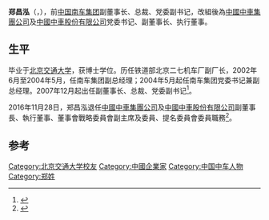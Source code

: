 '''郑昌泓'''（'''{{lang-en|Changhong Zheng}}'''，{{bd|1955年||}}），前[[中国南车集团|中国南车集团]]副董事长、总裁、党委副书记，改組後為[[中國中車集團公司|中國中車集團公司]]及[[中國中車股份有限公司|中國中車股份有限公司]]党委书记、副董事长、执行董事。

==生平==
毕业于[[北京交通大学|北京交通大学]]，获博士学位。历任铁道部北京二七机车厂副厂长，2002年6月至2004年5月，任南车集团副总经理；2004年5月起任南车集团党委书记兼副总经理。2007年12月起出任副董事长、总裁、党委副书记<ref>{{cite news|title=李小鹏会见郑昌泓一行|url=http://cpc.people.com.cn/n/2013/0614/c117005-21837187.html|accessdate=2013-06-20|newspaper=山西日报|archive-date=2016-03-04|archive-url=https://web.archive.org/web/20160304060227/http://cpc.people.com.cn/n/2013/0614/c117005-21837187.html|dead-url=no}}</ref>。

2016年11月28日，郑昌泓退任[[中國中車集團公司|中國中車集團公司]]及[[中國中車股份有限公司|中國中車股份有限公司]]副董事長、執行董事、董事會戰略委員會副主席及委員、提名委員會委員職務<ref>{{Cite web |url=http://www.hkexnews.hk/listedco/listconews/SEHK/2016/1128/LTN20161128664_C.pdf |title=公告 董事辭職 |accessdate=2016-12-06 |archive-date=2016-12-20 |archive-url=https://web.archive.org/web/20161220162641/http://www.hkexnews.hk/listedco/listconews/SEHK/2016/1128/LTN20161128664_C.pdf |dead-url=no }}</ref>。

==参考==
{{reflist}}

{{中国轨道交通装备企业}}
{{中国政治人物小作品}}
{{DEFAULTSORT:Z}}
[[Category:北京交通大学校友|Category:北京交通大学校友]]
[[Category:中國企業家|Category:中國企業家]]
[[Category:中国中车人物|Category:中国中车人物]]
[[Category:郑姓|Category:郑姓]]